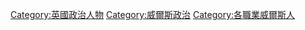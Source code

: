 [[Category:英國政治人物|Category:英國政治人物]]
[[Category:威爾斯政治|Category:威爾斯政治]]
[[Category:各職業威爾斯人|Category:各職業威爾斯人]]